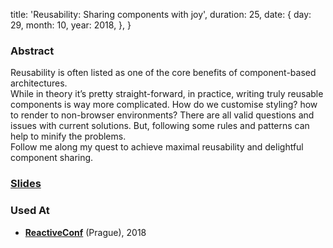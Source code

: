 
  title: 'Reusability: Sharing components with joy',
  duration: 25,
  date: {
    day: 29,
    month: 10,
    year: 2018,
  },
}


<YouTube videoId="Y7es1vcib14" className="video-box" />

### Abstract

Reusability is often listed as one of the core benefits of component-based architectures.  
While in theory it’s pretty straight-forward, in practice, writing truly reusable components is way more complicated. How do we customise styling? how to render to non-browser environments? There are all valid questions and issues with current solutions. But, following some rules and patterns can help to minify the problems.  
Follow me along my quest to achieve maximal reusability and delightful component sharing.

### [Slides](https://speakerdeck.com/rofrischmann/reusability-sharing-components-with-joy)

### Used At

- [**ReactiveConf**](http://reactiveconf.com) (Prague), 2018

